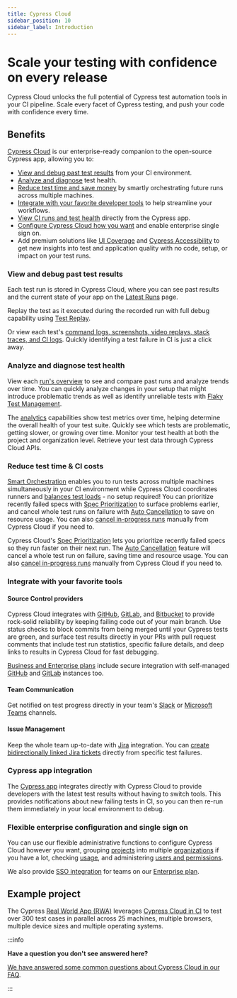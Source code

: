 ```yaml
---
title: Cypress Cloud
sidebar_position: 10
sidebar_label: Introduction
---
```


<ProductHeading product="cloud" />

# Scale your testing with confidence on every release

Cypress Cloud unlocks the full potential of Cypress test automation tools in your CI pipeline. Scale every facet of Cypress testing, and push your code with confidence every time.

<Btn
  label="Sign up ➜"
  variant="indigo-dark"
  className="mr-1"
  href="https://cloud.cypress.io/signup"
/>
<Btn
  label="See a demo"
  icon="action-play-small"
  className="mr-1"
  href="https://www.youtube.com/watch?v=vFLShoCM8pA"
/>
<Btn
  label=" Explore an example project"
  icon="technology-terminal-log"
  href="https://cloud.cypress.io/projects/7s5okt"
/>

<DocsVideo
  src="https://vimeo.com/806005654"
  title="View and debug past test results"
/>

## Benefits

[Cypress Cloud](https://on.cypress.io/about-cypress-cloud?utm_medium=cloud-benefits&utm_source=docs.cypress.io&utm_term=&utm_content=Cypress+Cloud) is our enterprise-ready companion
to the open-source Cypress app, allowing you to:

- [View and debug past test results](#View-and-debug-past-test-results) from your CI environment.
- [Analyze and diagnose](#Analyze-and-diagnose-test-health) test health.
- [Reduce test time and save money](#Reduce-test-time--CI-costs) by smartly
  orchestrating future runs across multiple machines.
- [Integrate with your favorite developer tools](#Integrate-with-your-favorite-tools)
  to help streamline your workflows.
- [View CI runs and test health](#Cypress-app-integration) directly from the
  Cypress app.
- [Configure Cypress Cloud how you want](#Flexible-enterprise-configuration-and-single-sign-on) and enable enterprise single sign on.
- Add premium solutions like [UI Coverage](https://on.cypress.io/ui-coverage-trial?utm_medium=cloud-benefits&utm_source=docs.cypress.io&utm_term=&utm_content=UI+Coverage) and [Cypress Accessibility](http://on.cypress.io/accessibility-trial?utm_medium=cloud-benefits&utm_source=docs.cypress.io&utm_term=&utm_content=Cypress+Accessibility) to get new insights into test and application quality with no code, setup, or impact on your test runs.

### View and debug past test results

Each test run is stored in Cypress Cloud, where you can see past results and the
current state of your app on the [Latest Runs](/cloud/features/recorded-runs) page.

Replay the test as it executed during the recorded run with full debug capability using [<Logo src="/img/cloud/features/test-replay/replay-icon.svg"  alt="Replay Icon"/> Test Replay](/cloud/features/test-replay).

Or view each test's
[command logs, screenshots, video replays, stack traces, and CI logs](/cloud/features/recorded-runs#Test-detail-sidebar).
Quickly identifying a test failure in CI is just a click away.

### Analyze and diagnose test health

View each [run's overview](/cloud/features/recorded-runs#Overview-tab) to see and compare
past runs and analyze trends over time. You can quickly analyze changes in your
setup that might introduce problematic trends as well as identify unreliable
tests with [Flaky Test Management](/cloud/features/flaky-test-management).

<DocsVideo
  src="https://vimeo.com/806900039"
  title="Analyze and diagnose test health"
/>

The [analytics](/cloud/features/analytics/overview) capabilities show test metrics over time,
helping determine the overall health of your test suite. Quickly see which tests
are problematic, getting slower, or growing over time. Monitor your test health at both
the project and organization level. Retrieve your test data through Cypress Cloud APIs.

<DocsImage
  src="/img/cloud/features/analytics/analytics-runstatus.png"
  alt="Analytics run status"
/>

<DocsImage
  src="/img/cloud/features/analytics/enterprise-reporting-usage-report.png"
  alt="Analytics organization usage"
/>

### Reduce test time & CI costs

[Smart Orchestration](/cloud/features/smart-orchestration/overview) enables you to run
tests across multiple machines simultaneously in your CI environment while
Cypress Cloud coordinates runners and
[balances test loads](/cloud/features/smart-orchestration/load-balancing#Balance-strategy) -
no setup required! You can prioritize recently failed specs with
[Spec Prioritization](/cloud/features/smart-orchestration/spec-prioritization) to
surface problems earlier, and cancel whole test runs on failure with
[Auto Cancellation](/cloud/features/smart-orchestration/run-cancellation) to save
on resource usage. You can also
[cancel in-progress runs](/cloud/features/recorded-runs#Run-cancellation) manually
from Cypress Cloud if you need to.

<DocsImage
  src="/img/cloud/get-started/introduction/orchestration-diagram.png"
  alt="Diagram comparing serial and parallel test configurations"
/>

Cypress Cloud's
[Spec Prioritization](/cloud/features/smart-orchestration/spec-prioritization)
lets you prioritize recently failed specs so they run faster on their next run.
The [Auto Cancellation](/cloud/features/smart-orchestration/run-cancellation)
feature will cancel a whole test run on failure, saving time and resource usage.
You can also [cancel in-progress runs](/cloud/features/recorded-runs#Run-cancellation)
manually from Cypress Cloud if you need to.

### Integrate with your favorite tools

#### Source Control providers

Cypress Cloud integrates with [GitHub](/cloud/integrations/source-control/github),
[GitLab](/cloud/integrations/source-control/gitlab), and
[Bitbucket](/cloud/integrations/source-control/bitbucket) to provide rock-solid
reliability by keeping failing code out of your main branch. Use status checks
to block commits from being merged until your Cypress tests are green, and
surface test results directly in your PRs with pull request comments that
include test run statistics, specific failure details, and deep links to results
in Cypress Cloud for fast debugging.

[Business and Enterprise plans](https://www.cypress.io/pricing/) include secure
integration with self-managed
[GitHub](https://docs.github.com/en/enterprise-server@3.5/admin/overview/about-github-enterprise-server)
and [GitLab](https://docs.gitlab.com/ee/subscriptions/self_managed/) instances
too.

<DocsImage
  src="/img/cloud/integrations/github/status-checks-per-spec.jpg"
  alt="Status checks per spec"
/>

#### Team Communication

Get notified on test progress directly in your team's
[Slack](/cloud/integrations/slack) or
[Microsoft Teams](/cloud/integrations/teams) channels.

<DocsImage
  src="/img/cloud/integrations/slack/cypress-slack-integration-channel-feed.jpg"
  alt="Cypress notification feed in Slack channel"
  width={560}
/>

#### Issue Management

Keep the whole team up-to-date with [Jira](/cloud/integrations/jira)
integration. You can
[create bidirectionally linked Jira tickets](/cloud/integrations/jira#Creating-a-Jira-issue-for-a-test-case)
directly from specific test failures.

### Cypress app integration

The [Cypress app](/cloud/features/recorded-runs#Cypress-App) integrates directly with
Cypress Cloud to provide developers with the latest test results without having
to switch tools. This provides notifications about new failing tests in CI, so you can then
re-run them immediately in your local environment to debug.

<DocsImage
  src="/img/app/core-concepts/open-mode/debug-page.png"
  alt="Debug page showing test results and failure details in the Cypress App"
/>

### Flexible enterprise configuration and single sign on

You can use our flexible administrative functions to configure Cypress Cloud however you want, grouping
[projects](/cloud/account-management/projects) into multiple
[organizations](/cloud/account-management/organizations) if you have a
lot, checking [usage](/cloud/account-management/billing-and-usage), and
administering
[users and permissions](/cloud/account-management/users#User-roles).

We also provide [SSO integration](/cloud/account-management/enterprise-sso)
for teams on our [Enterprise plan](https://www.cypress.io/pricing/).

## Example project

The Cypress
[Real World App (RWA)](https://github.com/cypress-io/cypress-realworld-app)
leverages [Cypress Cloud in CI](https://cloud.cypress.io/projects/7s5okt) to
test over 300 test cases in parallel across 25 machines, multiple browsers,
multiple device sizes and multiple operating systems.

:::info

<strong>Have a question you don't see answered here?</strong>

[We have answered some common questions about Cypress Cloud in our FAQ](/cloud/faq).

:::
